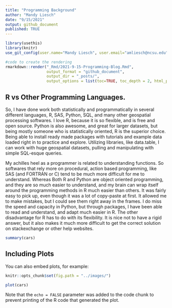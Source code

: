 ```yaml
---
title: "Programming Background"
author: "Mandy Liesch"
date: "9/15/2021"
output: github_document
published: TRUE
---
```


```r
library(usethis)
library(knitr)
use_git_config(user.name="Mandy Liesch", user.email="amliesch@ncsu.edu")
```

```r
#code to create the rendering
rmarkdown::render("_Rmd/2021-9-15-Programming-Blog.Rmd", 
                  output_format = "github_document", 
                  output_dir = "_posts/", 
                  output_options = list(toc=TRUE, toc_depth = 2, html_preview=FALSE))
```

## R vs Other Programming Languages.

So, I have done work both statistically and programmatically in several different languages, R, SAS, Python, SQL, and many other geospatial processing softwares. I love R, because it is so flexible, and is free and open source. Python is also awesome, and great for larger datasets, but being mostly someone who is statistically oriented, R is the superior choice. Being able to install ready made packages with tutorials and example data loaded right in to practice and explore. Utilizing libraries, like data.table, I can work with huge geospatial datasets, pulling and manipulating with simple SQL-esque queries. 

My achilles heel as a programmer is related to understanding functions. So softwares that rely more on procedural, action based programming, like SAS (and FORTRAN or C) tend to be much more difficult for me to understand. Whereas Both R and Python are object oriented programming, and they are so much easier to understand, and my brain can wrap itself around the programming methods in R much easier than others. It was fairly easy to pick up, even though it was a lot of copy-paste at first. It allowed me to make mistakes, but I could see them right away in the frames. I do miss the speed and capacity in Python, but through packages, I have been able to read and understand, and adapt much easier in R. The other disadvantage for R has to do with its flexibility. It is nice not to have a rigid answer, but it also makes it much more difficult to get the correct solution on stackexchange or other help websites. 


```r
summary(cars)
```

## Including Plots

You can also embed plots, for example:

```r
knitr::opts_chunk$set(fig.path = "../images/")

plot(cars)
```

Note that the `echo = FALSE` parameter was added to the code chunk to prevent printing of the R code that generated the plot.
